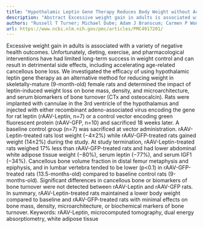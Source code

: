 ```yaml
---
title: "Hypothalamic Leptin Gene Therapy Reduces Body Weight without Accelerating Age-Related Bone Loss"
description: "Abstract Excessive weight gain in adults is associated with a variety of negative health outcomes. Unfortunately, dieting, exercise, and pharmacological interventions have had limited long-term succes..."
authors: "Russell T Turner; Michael Dube; Adam J Branscum; Carmen P Wong; Dawn A Olson; Xiaoying Zhong; Mercedes F Kweh; Iske V Larkin; Thomas J Wronski; Clifford J Rosen; Satya P Kalra; Urszula T Iwaniec"
url: https://www.ncbi.nlm.nih.gov/pmc/articles/PMC4917201/
---
```


Excessive weight gain in adults is associated with a variety of negative health outcomes. Unfortunately, dieting, exercise, and pharmacological interventions have had limited long-term success in weight control and can result in detrimental side effects, including accelerating age-related cancellous bone loss. We investigated the efficacy of using hypothalamic leptin gene therapy as an alternative method for reducing weight in skeletally-mature (9-month-old) female rats and determined the impact of leptin-induced weight loss on bone mass, density, and microarchitecture, and serum biomarkers of bone turnover (CTx and osteocalcin). Rats were implanted with cannulae in the 3rd ventricle of the hypothalamus and injected with either recombinant adeno-associated virus encoding the gene for rat leptin (rAAV-Leptin, n=7) or a control vector encoding green fluorescent protein (rAAV-GFP, n=10) and sacrificed 18 weeks later. A baseline control group (n=7) was sacrificed at vector administration. rAAV-Leptin-treated rats lost weight (−4±2%) while rAAV-GFP-treated rats gained weight (14±2%) during the study. At study termination, rAAV-Leptin-treated rats weighed 17% less than rAAV-GFP-treated rats and had lower abdominal white adipose tissue weight (−80%), serum leptin (−77%), and serum IGF1 (−34%). Cancellous bone volume fraction in distal femur metaphysis and epiphysis, and in lumbar vertebra tended to be lower (p<0.1) in rAAV-GFP-treated rats (13.5-months-old) compared to baseline control rats (9-months-old). Significant differences in cancellous bone or biomarkers of bone turnover were not detected between rAAV-Leptin and rAAV-GFP rats. In summary, rAAV-Leptin-treated rats maintained a lower body weight compared to baseline and rAAV-GFP-treated rats with minimal effects on bone mass, density, microarchitecture, or biochemical markers of bone turnover. Keywords: rAAV-Leptin, microcomputed tomography, dual energy absorptiometry, white adipose tissue
